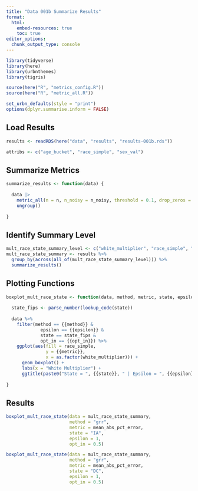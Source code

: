 ```yaml
---
title: "Data 001b Summarize Results"
format: 
  html:
    embed-resources: true
    toc: true
editor_options: 
  chunk_output_type: console
---
```


```r
library(tidyverse)
library(here)
library(urbnthemes)
library(tigris)

source(here("R", "metrics_config.R"))
source(here("R", "metric_all.R"))

set_urbn_defaults(style = "print")
options(dplyr.summarise.inform = FALSE)
```

## Load Results

```r
results <- readRDS(here("data", "results", "results-001b.rds"))

attribs <- c("age_bucket", "race_simple", "sex_val")
```

## Summarize Metrics

```r
summarize_results <- function(data) {
  
  data |>
    metric_all(n = n, n_noisy = n_noisy, threshold = 0.1, drop_zeros = TRUE) |>
    ungroup()
  
}
```

## Identify Summary Level

```r
mult_race_state_summary_level <- c("white_multiplier", "race_simple", "state", "method", "run", "epsilon", "opt_in")
mult_race_state_summary <- results %>%
  group_by(across(all_of(mult_race_state_summary_level))) %>%
  summarize_results()
```

## Plotting Functions

```r
boxplot_mult_race_state <- function(data, method, metric, state, epsilon, opt_in) {
  
  state_fips <- parse_number(lookup_code(state))
  
  data %>%
    filter(method == {{method}} & 
             epsilon == {{epsilon}} & 
             state == state_fips & 
             opt_in == {{opt_in}}) %>%
    ggplot(aes(fill = race_simple, 
               y = {{metric}}, 
               x = as.factor(white_multiplier))) +
      geom_boxplot() +
      labs(x = "White Multiplier") +
      ggtitle(paste0("State = ", {{state}}, " | Epsilon = ", {{epsilon}}))
  
}
```

## Results

```r
boxplot_mult_race_state(data = mult_race_state_summary,
                        method = "grr",
                        metric = mean_abs_pct_error,
                        state = "IA",
                        epsilon = 1,
                        opt_in = 0.5)
```

```r
boxplot_mult_race_state(data = mult_race_state_summary,
                        method = "grr",
                        metric = mean_abs_pct_error,
                        state = "DC",
                        epsilon = 1,
                        opt_in = 0.5)
```
